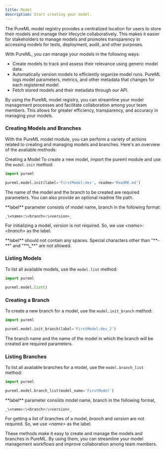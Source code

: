 ```yaml
---
title: Model
description: Start creating your model.
---
```


The PureML model registry provides a centralized location for users to store their models and manage their lifecycle collaboratively. This makes it easier for stakeholders to manage models and promotes transparency in accessing models for tests, deployment, audit, and other purposes.

With PureML, you can manage your models in the following ways:

- Create models to track and assess their relevance using generic model data.
- Automatically version models to efficiently organize model runs. PureML logs model parameters, metrics, and other metadata that changes for each registered model.
- Fetch stored models and their metadata through our API.

By using the PureML model registry, you can streamline your model management processes and facilitate collaboration among your team members. This allows for greater efficiency, transparency, and accuracy in managing your models.

### Creating Models and Branches

With the PureML model module, you can perform a variety of actions related to creating and managing models and branches. Here's an overview of the available methods:

Creating a Model To create a new model, import the pureml module and use the `model.init` method:

```python
import pureml

pureml.model.init(label='FirstModel:dev', readme='ReadME.md')
```

The name of the model and the branch to be created are required parameters. You can also provide an optional readme file path.

<Note>
  **label** parameter consists of model name, branch in the following format:

`_\<name>:\<branch>:\<version>_`

For initializing a model, _version_ is not required. So, we use _\<name>:\<branch>_ as the label.

</Note>

<Warning>
  **label** should not contain any spaces. Special characters other than "**-**"
  and "**\_**" are not allowed.
</Warning>

### Listing Models

To list all available models, use the `model.list` method:

```python
import pureml

pureml.model.list()
```

### Creating a Branch

To create a new branch for a model, use the `model.init_branch` method:

```python
import pureml

pureml.model.init_branch(label='FirstModel:dev_2')
```

The branch name and the name of the model in which the branch will be created are required parameters.

### Listing Branches

To list all available branches for a model, use the `model.branch_list` method:

```python
import pureml

pureml.model.branch_list(model_name='FirstModel')
```

<Note>
**label** parameter consists model name, branch in the following format,

`_\<name>:\<branch>:\<version>_`

For getting a list of branches of a model, _branch_ and _version_ are not required. So, we use _\<name>_ as the label.

</Note>

These methods make it easy to create and manage the models and branches in PureML. By using them, you can streamline your model management workflows and improve collaboration among team members.
